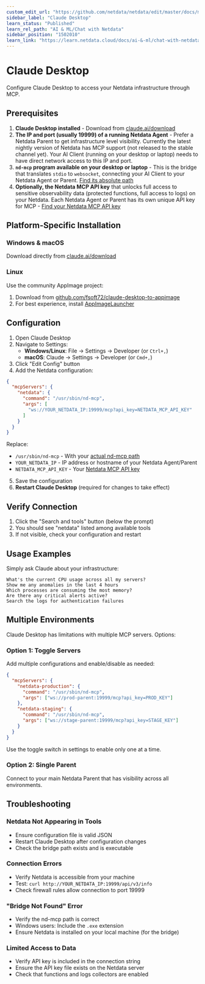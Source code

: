 ```yaml
---
custom_edit_url: "https://github.com/netdata/netdata/edit/master/docs/ml-ai/ai-chat-netdata/claude-desktop.md"
sidebar_label: "Claude Desktop"
learn_status: "Published"
learn_rel_path: "AI & ML/Chat with Netdata"
sidebar_position: "1502010"
learn_link: "https://learn.netdata.cloud/docs/ai-&-ml/chat-with-netdata/claude-desktop"
---
```


# Claude Desktop

Configure Claude Desktop to access your Netdata infrastructure through MCP.

## Prerequisites

1. **Claude Desktop installed** - Download from [claude.ai/download](https://claude.ai/download)
2. **The IP and port (usually 19999) of a running Netdata Agent** - Prefer a Netdata Parent to get infrastructure level visibility. Currently the latest nightly version of Netdata has MCP support (not released to the stable channel yet). Your AI Client (running on your desktop or laptop) needs to have direct network access to this IP and port.
3. **`nd-mcp` program available on your desktop or laptop** - This is the bridge that translates `stdio` to `websocket`, connecting your AI Client to your Netdata Agent or Parent. [Find its absolute path](/docs/ai-&-ml/mcp#finding-the-nd-mcp-bridge)
4. **Optionally, the Netdata MCP API key** that unlocks full access to sensitive observability data (protected functions, full access to logs) on your Netdata. Each Netdata Agent or Parent has its own unique API key for MCP - [Find your Netdata MCP API key](/docs/ai-&-ml/mcp#finding-your-api-key)

## Platform-Specific Installation

### Windows & macOS

Download directly from [claude.ai/download](https://claude.ai/download)

### Linux

Use the community AppImage project:

1. Download from [github.com/fsoft72/claude-desktop-to-appimage](https://github.com/fsoft72/claude-desktop-to-appimage)
2. For best experience, install [AppImageLauncher](https://github.com/TheAssassin/AppImageLauncher)

## Configuration

1. Open Claude Desktop
2. Navigate to Settings:
   - **Windows/Linux**: File → Settings → Developer (or `Ctrl+,`)
   - **macOS**: Claude → Settings → Developer (or `Cmd+,`)
3. Click "Edit Config" button
4. Add the Netdata configuration:

```json
{
  "mcpServers": {
    "netdata": {
      "command": "/usr/sbin/nd-mcp",
      "args": [
        "ws://YOUR_NETDATA_IP:19999/mcp?api_key=NETDATA_MCP_API_KEY"
      ]
    }
  }
}
```

Replace:

- `/usr/sbin/nd-mcp` - With your [actual nd-mcp path](/docs/ai-&-ml/mcp#finding-the-nd-mcp-bridge)
- `YOUR_NETDATA_IP` - IP address or hostname of your Netdata Agent/Parent
- `NETDATA_MCP_API_KEY` - Your [Netdata MCP API key](/docs/ai-&-ml/mcp#finding-your-api-key)

5. Save the configuration
6. **Restart Claude Desktop** (required for changes to take effect)

## Verify Connection

1. Click the "Search and tools" button (below the prompt)
2. You should see "netdata" listed among available tools
3. If not visible, check your configuration and restart

## Usage Examples

Simply ask Claude about your infrastructure:

```
What's the current CPU usage across all my servers?
Show me any anomalies in the last 4 hours
Which processes are consuming the most memory?
Are there any critical alerts active?
Search the logs for authentication failures
```

## Multiple Environments

Claude Desktop has limitations with multiple MCP servers. Options:

### Option 1: Toggle Servers

Add multiple configurations and enable/disable as needed:

```json
{
  "mcpServers": {
    "netdata-production": {
      "command": "/usr/sbin/nd-mcp",
      "args": ["ws://prod-parent:19999/mcp?api_key=PROD_KEY"]
    },
    "netdata-staging": {
      "command": "/usr/sbin/nd-mcp",
      "args": ["ws://stage-parent:19999/mcp?api_key=STAGE_KEY"]
    }
  }
}
```

Use the toggle switch in settings to enable only one at a time.

### Option 2: Single Parent

Connect to your main Netdata Parent that has visibility across all environments.

## Troubleshooting

### Netdata Not Appearing in Tools

- Ensure configuration file is valid JSON
- Restart Claude Desktop after configuration changes
- Check the bridge path exists and is executable

### Connection Errors

- Verify Netdata is accessible from your machine
- Test: `curl http://YOUR_NETDATA_IP:19999/api/v3/info`
- Check firewall rules allow connection to port 19999

### "Bridge Not Found" Error

- Verify the nd-mcp path is correct
- Windows users: Include the `.exe` extension
- Ensure Netdata is installed on your local machine (for the bridge)

### Limited Access to Data

- Verify API key is included in the connection string
- Ensure the API key file exists on the Netdata server
- Check that functions and logs collectors are enabled
